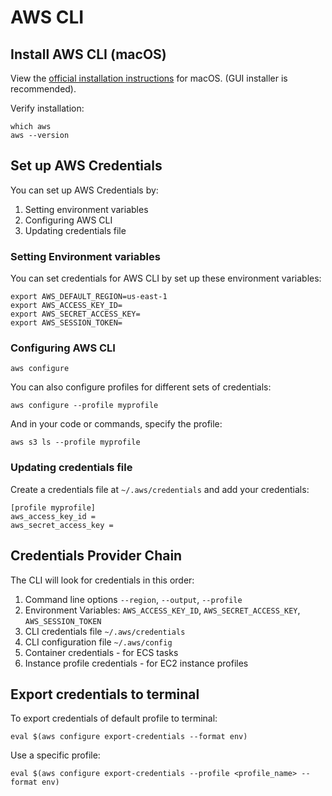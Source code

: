 # AWS CLI

## Install AWS CLI (macOS)

View the [official installation instructions](https://docs.aws.amazon.com/cli/latest/userguide/getting-started-install.html#getting-started-install-instructions) for macOS. (GUI installer is recommended).

Verify installation:
```shell
which aws
aws --version
```


## Set up AWS Credentials

You can set up AWS Credentials by:
1. Setting environment variables
2. Configuring AWS CLI
3. Updating credentials file

### Setting Environment variables

You can set credentials for AWS CLI by set up these environment variables:

```shell
export AWS_DEFAULT_REGION=us-east-1
export AWS_ACCESS_KEY_ID=
export AWS_SECRET_ACCESS_KEY=
export AWS_SESSION_TOKEN=
```

### Configuring AWS CLI

```shell
aws configure
```

You can also configure profiles for different sets of credentials:
```shell
aws configure --profile myprofile
```

And in your code or commands, specify the profile:
```shell
aws s3 ls --profile myprofile
```

### Updating credentials file

Create a credentials file at `~/.aws/credentials` and add your credentials:
```shell filename="~/.aws/credentials"
[profile myprofile]
aws_access_key_id =
aws_secret_access_key =
```


## Credentials Provider Chain

The CLI will look for credentials in this order:
1. Command line options `--region`, `--output`, `--profile`
2. Environment Variables: `AWS_ACCESS_KEY_ID`, `AWS_SECRET_ACCESS_KEY`, `AWS_SESSION_TOKEN`
3. CLI credentials file `~/.aws/credentials`
4. CLI configuration file `~/.aws/config`
5. Container credentials - for ECS tasks
6. Instance profile credentials - for EC2 instance profiles


## Export credentials to terminal

To export credentials of default profile to terminal:
```shell
eval $(aws configure export-credentials --format env)
```

Use a specific profile:
```shell
eval $(aws configure export-credentials --profile <profile_name> --format env)
```
